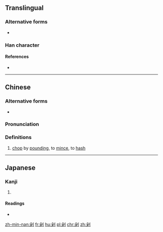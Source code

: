 {{also|刴}}
==Translingual==

===Alternative forms===
* {{zh-l|刴}}

===Han character===
{{Han char|rn=18|rad=刀|as=06|sn=8|four=72900|canj=竹木中弓 (HDLN), X竹木中弓 (XHDLN)|ids=⿰朵刂}}

====References====
* {{Han ref|kx=0139.251|dj=0315.070|hdz=10338.020|uh=5241}}

----

==Chinese==
{{zh-forms}}

===Alternative forms===
* {{zh-l|刴}}

===Pronunciation===
{{zh-pron
|m=duò
|c=doek3, do2, do3
|h=pfs=to̍k
|md=
|mn=
|w=
|mc=y
|oc=y
|cat=v
}}

===Definitions===
{{zh-hanzi}}

# [[chop]] by [[pound]]ing, to [[mince]], to [[hash]]

----

==Japanese==

===Kanji===
{{ja-kanji|grade=|rs=刀06}}

# {{defn|lang=ja|sort=刀06}}

====Readings====
* {{ja-readings|on=[[た]] (ta)|kun=[[きる]] (kiru)}}

[[zh-min-nan:剁]]
[[fr:剁]]
[[hu:剁]]
[[pl:剁]]
[[chr:剁]]
[[zh:剁]]